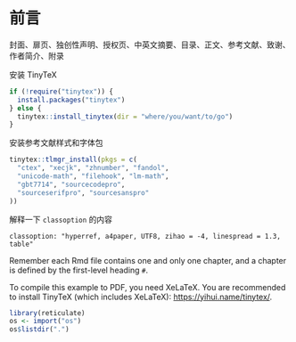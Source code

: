 # 前言

封面、扉页、独创性声明、授权页、中英文摘要、目录、正文、参考文献、致谢、作者简介、附录

安装 TinyTeX

```r
if (!require("tinytex")) {
  install.packages("tinytex")
} else {
  tinytex::install_tinytex(dir = "where/you/want/to/go")
}
```

安装参考文献样式和字体包

```r
tinytex::tlmgr_install(pkgs = c(
  "ctex", "xecjk", "zhnumber", "fandol",
  "unicode-math", "filehook", "lm-math",
  "gbt7714", "sourcecodepro",
  "sourceserifpro", "sourcesanspro"
))
```

解释一下 `classoption` 的内容

```ymal
classoption: "hyperref, a4paper, UTF8, zihao = -4, linespread = 1.3, table"
```

Remember each Rmd file contains one and only one chapter, and a chapter is defined by the first-level heading `#`.

To compile this example to PDF, you need XeLaTeX. You are recommended to install TinyTeX (which includes XeLaTeX): <https://yihui.name/tinytex/>.

```r
library(reticulate)
os <- import("os")
os$listdir(".")
```




